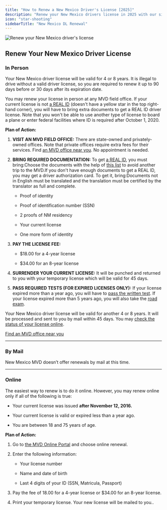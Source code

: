 ```yaml
---
title: "How to Renew a New Mexico Driver's License [2025]"
description: "Renew your New Mexico drivers license in 2025 with our simple, step-by-step guide. Find all the necessary requirements, forms, fees, and online renewal options to ensure a hassle-free experience. Stay legal and avoid fines - start your renewal process now!"
icon: "star-shooting"
sidebarTitle: "New Mexico DL Renewal"
---
```


![Renew your New Mexico driver's license](https://driving-tests.org/wp-content/uploads/2024/07/renew-new-mexico-drivers-license.jpg)

## Renew Your New Mexico Driver License

### In Person

Your New Mexico driver license will be valid for 4 or 8 years. It is illegal to drive without a valid driver license, so you are required to renew it up to 90 days before or 30 days after its expiration date.

You may renew your license in person at any MVD field office. If your current license is not [a REAL ID](http://www.mvd.newmexico.gov/real-id-information.aspx) (doesn't have a yellow star in the top right-hand corner), you will have to bring extra documents to get a REAL ID driver license. Note that you won't be able to use another type of license to board a plane or enter federal facilities where ID is required after October 1, 2020.

**Plan of Action:**

1. **VISIT AN MVD FIELD OFFICE:** There are state-owned and privately-owned offices. Note that private offices require extra fees for their services. Find [an MVD office near you](https://driving-tests.org/dmv-near-me/). No appointment is needed.

2. **BRING REQUIRED DOCUMENTATION:** To get [a REAL ID](http://www.mvd.newmexico.gov/real-id-information.aspx), you must bring:Choose the documents with the help of [this list](http://www.mvd.newmexico.gov/realid-acceptable-docs7-25-18.pdf) to avoid another trip to the MVD.If you don't have enough documents to get a REAL ID, you may get a driver authorization card. To get it, bring:Documents not in English must be translated and the translation must be certified by the translator as full and complete.

   * Proof of identity

   * Proof of identification number (SSN)

   * 2 proofs of NM residency

   - Your current license

   - One more form of identity

3. **PAY THE LICENSE FEE:**

   * $18.00 for a 4-year license

   * $34.00 for an 8-year license

4. **SURRENDER YOUR CURRENT LICENSE:** It will be punched and returned to you with your temporary license which will be valid for 45 days.

5. **PASS REQUIRED TESTS (FOR EXPIRED LICENSES ONLY):** If your license expired more than a year ago, you will have to [pass the written test](#dmv-knowledge-test). If your license expired more than 5 years ago, you will also take the [road exam](#dmv-driving-test).

Your New Mexico driver license will be valid for another 4 or 8 years. It will be processed and sent to you by mail within 45 days. You may [check the status of your license online](https://eservices.mvd.newmexico.gov/eTapestry/_/#2).

[Find an MVD office near you](https://driving-tests.org/dmv-near-me/)

***

### By Mail

New Mexico MVD doesn’t offer renewals by mail at this time.

***

### Online

The easiest way to renew is to do it online. However, you may renew online only if all of the following is true:

* Your current license was issued **after November 12, 2016.**

* Your current license is valid or expired less than a year ago.

* You are between 18 and 75 years of age.

**Plan of Action:**

1. Go to [the MVD Online Portal](https://eservices.mvd.newmexico.gov/eTapestry/_/) and choose online renewal.

2. Enter the following information:

   * Your license number

   * Name and date of birth

   * Last 4 digits of your ID (SSN, Matricula, Passport)

3. Pay the fee of 18.00 for a 4-year license or $34.00 for an 8-year license.

4. Print your temporary license. Your new license will be mailed to you..

<Snippet file="renewal-state-block.mdx" />